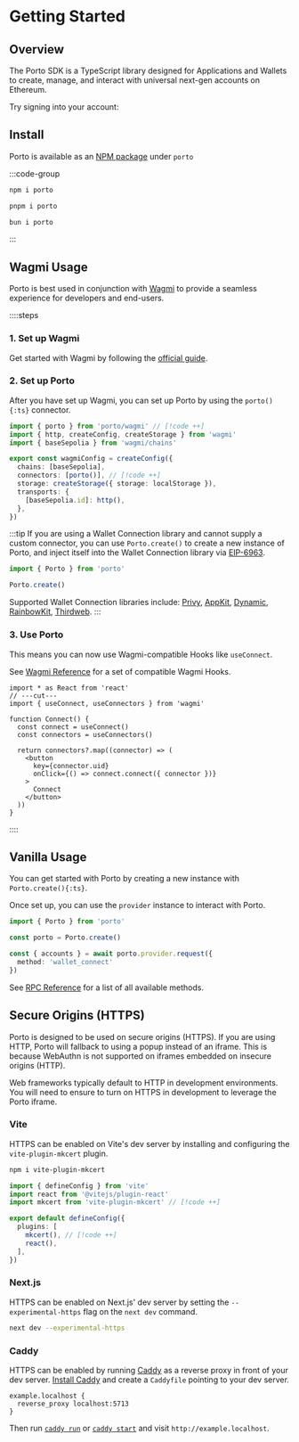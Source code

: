 
# Getting Started

## Overview

The Porto SDK is a TypeScript library designed for Applications and Wallets to create, manage, and
interact with universal next-gen accounts on Ethereum.

Try signing into your account:

<Connect />

## Install

Porto is available as an [NPM package](https://www.npmjs.com/package/porto) under `porto`

:::code-group

```bash [npm]
npm i porto
```

```bash [pnpm]
pnpm i porto
```

```bash [bun]
bun i porto
```

:::

## Wagmi Usage

Porto is best used in conjunction with [Wagmi](https://wagmi.sh/) to provide a seamless experience for developers and end-users.

::::steps

### 1. Set up Wagmi

Get started with Wagmi by following the [official guide](https://wagmi.sh/react/getting-started).

### 2. Set up Porto

After you have set up Wagmi, you can set up Porto by using the `porto(){:ts}` connector.

```ts [wagmi.ts] twoslash
import { porto } from 'porto/wagmi' // [!code ++]
import { http, createConfig, createStorage } from 'wagmi'
import { baseSepolia } from 'wagmi/chains'

export const wagmiConfig = createConfig({
  chains: [baseSepolia],
  connectors: [porto()], // [!code ++]
  storage: createStorage({ storage: localStorage }),
  transports: {
    [baseSepolia.id]: http(),
  },
})
```

:::tip
If you are using a Wallet Connection library and cannot supply a custom connector,
you can use `Porto.create()` to create a new instance of Porto, and inject itself
into the Wallet Connection library via [EIP-6963](https://eips.ethereum.org/EIPS/eip-6963).

```ts
import { Porto } from 'porto'

Porto.create()
```

Supported Wallet Connection libraries include: [Privy](https://privy.io), [AppKit](https://reown.com/appkit), [Dynamic](https://dynamic.xyz), [RainbowKit](https://rainbowkit.com), [Thirdweb](https://thirdweb.com).
:::

### 3. Use Porto

This means you can now use Wagmi-compatible Hooks like `useConnect`.

See [Wagmi Reference](/sdk/wagmi) for a set of compatible Wagmi Hooks.

```tsx twoslash
import * as React from 'react'
// ---cut---
import { useConnect, useConnectors } from 'wagmi'

function Connect() {
  const connect = useConnect()
  const connectors = useConnectors()

  return connectors?.map((connector) => (
    <button
      key={connector.uid}
      onClick={() => connect.connect({ connector })}
    >
      Connect
    </button>
  ))
}
```

::::

## Vanilla Usage

You can get started with Porto by creating a new instance with `Porto.create(){:ts}`.

Once set up, you can use the `provider` instance to interact with Porto.

```ts
import { Porto } from 'porto'

const porto = Porto.create()

const { accounts } = await porto.provider.request({ 
  method: 'wallet_connect'
})
```

See [RPC Reference](/sdk/rpc) for a list of all available methods.

## Secure Origins (HTTPS)

Porto is designed to be used on secure origins (HTTPS). If you are using HTTP,
Porto will fallback to using a popup instead of an iframe. This is because
WebAuthn is not supported on iframes embedded on insecure origins (HTTP).

Web frameworks typically default to HTTP in development environments. You
will need to ensure to turn on HTTPS in development to leverage the Porto iframe.

### Vite

HTTPS can be enabled on Vite's dev server by installing and configuring the `vite-plugin-mkcert` plugin.

```bash
npm i vite-plugin-mkcert
```

```ts [vite.config.ts]
import { defineConfig } from 'vite'
import react from '@vitejs/plugin-react'
import mkcert from 'vite-plugin-mkcert' // [!code ++]

export default defineConfig({
  plugins: [
    mkcert(), // [!code ++]
    react(),
  ],
})
```

### Next.js

HTTPS can be enabled on Next.js' dev server by setting the `--experimental-https` flag on the `next dev` command.

```bash
next dev --experimental-https
```

### Caddy

HTTPS can be enabled by running [Caddy](https://caddyserver.com) as a reverse proxy in front of your dev server. [Install Caddy](https://caddyserver.com/docs/install) and create a `Caddyfile` pointing to your dev server.

```text
example.localhost {
  reverse_proxy localhost:5713
}
```

Then run [`caddy run`](https://caddyserver.com/docs/command-line#caddy-run) or [`caddy start`](https://caddyserver.com/docs/command-line#caddy-start) and visit `http://example.localhost`.
